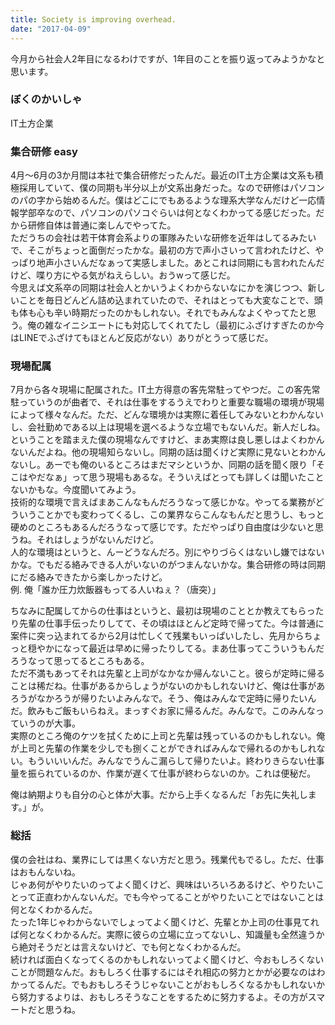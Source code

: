 ```yaml
---
title: Society is improving overhead.
date: "2017-04-09"
---
```


今月から社会人2年目になるわけですが、1年目のことを振り返ってみようかなと思います。

### ぼくのかいしゃ
IT土方企業

### 集合研修 easy
4月～6月の3か月間は本社で集合研修だったんだ。最近のIT土方企業は文系も積極採用していて、僕の同期も半分以上が文系出身だった。なので研修はパソコンのパの字から始めるんだ。僕はどこにでもあるような理系大学なんだけど一応情報学部卒なので、パソコンのパソコぐらいは何となくわかってる感じだった。だから研修自体は普通に楽しんでやってた。  
ただうちの会社は若干体育会系よりの軍隊みたいな研修を近年はしてるみたいで、そこがちょっと面倒だったかな。最初の方で声小さいって言われたけど、やっぱり地声小さいんだなぁって実感しました。あとこれは同期にも言われたんだけど、喋り方にやる気がねえらしい。おうwって感じだ。  
今思えば文系卒の同期は社会人とかいうよくわからないなにかを演じつつ、新しいことを毎日どんどん詰め込まれていたので、それはとっても大変なことで、頭も体も心も辛い時期だったのかもしれない。それでもみんなよくやってたと思う。俺の雑なイニシエートにも対応してくれてたし（最初にふざけすぎたのか今はLINEでふざけてもほとんど反応がない）ありがとうって感じだ。

### 現場配属
7月から各々現場に配属された。IT土方得意の客先常駐ってやつだ。この客先常駐っていうのが曲者で、それは仕事をするうえでわりと重要な職場の環境が現場によって様々なんだ。ただ、どんな環境かは実際に着任してみないとわかんないし、会社勤めである以上は現場を選べるような立場でもないんだ。新人だしね。  
ということを踏まえた僕の現場なんですけど、まあ実際は良し悪しはよくわかんないんだよね。他の現場知らないし。同期の話は聞くけど実際に見ないとわかんないし。あーでも俺のいるところはまだマシというか、同期の話を聞く限り「そこはやだなぁ」って思う現場もあるな。そういえばとっても詳しくは聞いたことないかもな。今度聞いてみよう。  
技術的な環境で言えばまあこんなもんだろうなって感じかな。やってる業務がどういうことかでも変わってくるし、この業界ならこんなもんだと思うし、もっと硬めのところもあるんだろうなって感じです。ただやっぱり自由度は少ないと思うね。それはしょうがないんだけど。  
人的な環境はというと、んーどうなんだろ。別にやりづらくはないし嫌ではないかな。でもだる絡みできる人がいないのがつまんないかな。集合研修の時は同期にだる絡みできたから楽しかったけど。  
例. 俺「誰か圧力炊飯器もってる人いねぇ？（唐突）」

ちなみに配属してからの仕事はというと、最初は現場のこととか教えてもらったり先輩の仕事手伝ったりしてて、その頃はほとんど定時で帰ってた。今は普通に案件に突っ込まれてるから2月は忙しくて残業もいっぱいしたし、先月からちょっと穏やかになって最近は早めに帰ったりしてる。まあ仕事ってこういうもんだろうなって思ってるところもある。  
ただ不満もあってそれは先輩と上司がなかなか帰んないこと。彼らが定時に帰ることは稀だね。仕事があるからしょうがないのかもしれないけど、俺は仕事があろうがなかろうが帰りたいよみんなで。そう、俺はみんなで定時に帰りたいんだ。飲みもご飯もいらねえ。まっすぐお家に帰るんだ。みんなで。このみんなっていうのが大事。  
実際のところ俺のケツを拭くために上司と先輩は残っているのかもしれない。俺が上司と先輩の作業を少しでも捌くことができればみんなで帰れるのかもしれない。もういいいんだ。みんなでうんこ漏らして帰りたいよ。終わりきらない仕事量を振られているのか、作業が遅くて仕事が終わらないのか。これは便秘だ。

俺は納期よりも自分の心と体が大事。だから上手くなるんだ「お先に失礼します。」が。

### 総括
僕の会社はね、業界にしては黒くない方だと思う。残業代もでるし。ただ、仕事はおもんないね。  
じゃあ何がやりたいのってよく聞くけど、興味はいろいろあるけど、やりたいことって正直わかんないんだ。でも今やってることがやりたいことではないことは何となくわかるんだ。  
たった1年じゃわからないでしょってよく聞くけど、先輩とか上司の仕事見てれば何となくわかるんだ。実際に彼らの立場に立ってないし、知識量も全然違うから絶対そうだとは言えないけど、でも何となくわかるんだ。  
続ければ面白くなってくるのかもしれないってよく聞くけど、今おもしろくないことが問題なんだ。おもしろく仕事するにはそれ相応の努力とかが必要なのはわかってるんだ。でもおもしろそうじゃないことがおもしろくなるかもしれないから努力するよりは、おもしろそうなことをするために努力するよ。その方がスマートだと思うね。